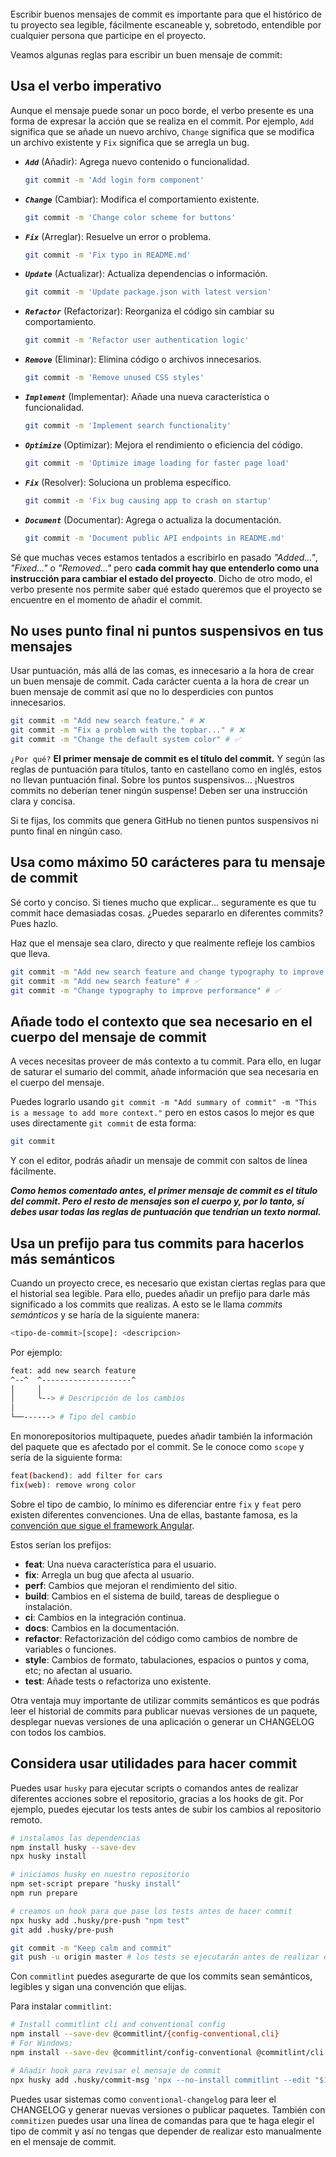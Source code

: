 <section style={{borderRadius: '.5rem', padding: '2rem 1rem', backgroundColor: '#cccccc90'}}>

<br /> 
Escribir buenos mensajes de commit es importante para que el histórico de tu proyecto sea legible, fácilmente escaneable y, sobretodo, entendible por cualquier persona que participe en el proyecto.

Veamos algunas reglas para escribir un buen mensaje de commit:

<h2 style={{ margin: '1px', fontSize: '1.5rem', textAlign: 'center', }}>Usa el verbo imperativo</h2>

Aunque el mensaje puede sonar un poco borde, el verbo presente es una forma de expresar la acción que se realiza en el commit. Por ejemplo, `Add` significa que se añade un nuevo archivo, `Change` significa que se modifica un archivo existente y `Fix` significa que se arregla un bug.

* ***`Add`*** (Añadir): Agrega nuevo contenido o funcionalidad.
  ```sh
  git commit -m 'Add login form component'
  ```
* ***`Change`*** (Cambiar): Modifica el comportamiento existente.
  ```sh
  git commit -m 'Change color scheme for buttons'
  ```
* ***`Fix`*** (Arreglar): Resuelve un error o problema.
  ```sh
  git commit -m 'Fix typo in README.md'
  ```
* ***`Update`*** (Actualizar): Actualiza dependencias o información.
  ```sh
  git commit -m 'Update package.json with latest version'
  ```
* ***`Refactor`*** (Refactorizar): Reorganiza el código sin cambiar su comportamiento.
  ```sh
  git commit -m 'Refactor user authentication logic'
  ```
* ***`Remove`*** (Eliminar): Elimina código o archivos innecesarios.
  ```sh
  git commit -m 'Remove unused CSS styles'
  ```
* ***`Implement`*** (Implementar): Añade una nueva característica o funcionalidad.
  ```sh
  git commit -m 'Implement search functionality'
  ```
* ***`Optimize`*** (Optimizar): Mejora el rendimiento o eficiencia del código.
  ```sh
  git commit -m 'Optimize image loading for faster page load'
  ```
* ***`Fix`*** (Resolver): Soluciona un problema específico.
  ```sh
  git commit -m 'Fix bug causing app to crash on startup'
  ```
* ***`Document`*** (Documentar): Agrega o actualiza la documentación.
  ```sh
  git commit -m 'Document public API endpoints in README.md'
  ```

Sé que muchas veces estamos tentados a escribirlo en pasado *"Added..."*, *"Fixed..."* o *"Removed..."* pero **cada commit hay que entenderlo como una instrucción para cambiar el estado del proyecto**. Dicho de otro modo, el verbo presente nos permite saber qué estado queremos que el proyecto se encuentre en el momento de añadir el commit.



<h2 style={{ margin: '1px', fontSize: '1.5rem', textAlign: 'center'}}>No uses punto final ni puntos suspensivos en tus mensajes</h2>

Usar puntuación, más allá de las comas, es innecesario a la hora de crear un buen mensaje de commit. Cada carácter cuenta a la hora de crear un buen mensaje de commit así que no lo desperdicies con puntos innecesarios.

```sh
git commit -m "Add new search feature." # ❌
git commit -m "Fix a problem with the topbar..." # ❌
git commit -m "Change the default system color" # ✅
```

`¿Por qué?` **El primer mensaje de commit es el título del commit.** Y según las reglas de puntuación para títulos, tanto en castellano como en inglés, estos no llevan puntuación final. Sobre los puntos suspensivos... ¡Nuestros commits no deberían tener ningún suspense! Deben ser una instrucción clara y concisa.

Si te fijas, los commits que genera GitHub no tienen puntos suspensivos ni punto final en ningún caso.

<h2 style={{ margin: '1px', fontSize: '1.5rem', textAlign: 'center'}}>Usa como máximo 50 carácteres para tu mensaje de commit</h2>

Sé corto y conciso. Si tienes mucho que explicar... seguramente es que tu commit hace demasiadas cosas. ¿Puedes separarlo en diferentes commits? Pues hazlo.

Haz que el mensaje sea claro, directo y que realmente refleje los cambios que lleva.

```sh
git commit -m "Add new search feature and change typography to improve performance" # ❌
git commit -m "Add new search feature" # ✅
git commit -m "Change typography to improve performance" # ✅
```

<h2 style={{margin: '1px', fontSize: '1.5rem', textAlign: 'center'}}>Añade todo el contexto que sea necesario en el cuerpo del mensaje de commit</h2>

A veces necesitas proveer de más contexto a tu commit. Para ello, en lugar de saturar el sumario del commit, añade información que sea necesaria en el cuerpo del mensaje.

Puedes lograrlo usando `git commit -m "Add summary of commit" -m "This is a message to add more context."` pero en estos casos lo mejor es que uses directamente `git commit` de esta forma:

```sh
git commit
```

Y con el editor, podrás añadir un mensaje de commit con saltos de línea fácilmente.

<strong><i>Como hemos comentado antes, el primer mensaje de commit es el título del commit. Pero el resto de mensajes son el cuerpo y, por lo tanto, sí debes usar todas las reglas de puntuación que tendrían un texto normal.</i></strong>

<h2 style={{ margin: '1px', fontSize: '1.5rem', textAlign: 'center'}}>Usa un prefijo para tus commits para hacerlos más semánticos</h2>

Cuando un proyecto crece, es necesario que existan ciertas reglas para que el historial sea legible. Para ello, puedes añadir un prefijo para darle más significado a los commits que realizas. A esto se le llama *commits semánticos* y se haría de la siguiente manera:

```sh
<tipo-de-commit>[scope]: <descripcion>
```

Por ejemplo:

```sh
feat: add new search feature
^--^  ^--------------------^
│     │
│     └--> # Descripción de los cambios
│
└──------> # Tipo del cambio
```

En monorepositorios multipaquete, puedes añadir también la información del paquete que es afectado por el commit. Se le conoce como `scope` y sería de la siguiente forma:

```sh
feat(backend): add filter for cars
fix(web): remove wrong color
```

Sobre el tipo de cambio, lo mínimo es diferenciar entre `fix` y `feat` pero existen diferentes convenciones. Una de ellas, bastante famosa, es la [convención que sigue el framework Angular](https://github.com/angular/angular/blob/22b96b9/CONTRIBUTING.md#-commit-message-guidelines).

Estos serían los prefijos:
- **feat**: Una nueva característica para el usuario.
- **fix**: Arregla un bug que afecta al usuario.
- **perf**: Cambios que mejoran el rendimiento del sitio.
- **build**: Cambios en el sistema de build, tareas de despliegue o instalación.
- **ci**: Cambios en la integración continua.
- **docs**: Cambios en la documentación.
- **refactor**: Refactorización del código como cambios de nombre de variables o funciones.
- **style**: Cambios de formato, tabulaciones, espacios o puntos y coma, etc; no afectan al usuario.
- **test**: Añade tests o refactoriza uno existente.

Otra ventaja muy importante de utilizar commits semánticos es que podrás leer el historial de commits para publicar nuevas versiones de un paquete, desplegar nuevas versiones de una aplicación o generar un CHANGELOG con todos los cambios.

<h2 style={{ margin: '1px', fontSize: '1.5rem', textAlign: 'center'}}>Considera usar utilidades para hacer commit</h2> 

Puedes usar `husky` para ejecutar scripts o comandos antes de realizar diferentes acciones sobre el repositorio, gracias a los hooks de git. Por ejemplo, puedes ejecutar los tests antes de subir los cambios al repositorio remoto.

```sh
# instalamos las dependencias
npm install husky --save-dev
npx husky install

# iniciamos husky en nuestro repositorio
npm set-script prepare "husky install"
npm run prepare

# creamos un hook para que pase los tests antes de hacer commit
npx husky add .husky/pre-push "npm test"
git add .husky/pre-push

git commit -m "Keep calm and commit"
git push -u origin master # los tests se ejecutarán antes de realizar el push
```

Con `commitlint` puedes asegurarte de que los commits sean semánticos, legibles y sigan una convención que elijas. 

Para instalar `commitlint`:
```sh
# Install commitlint cli and conventional config
npm install --save-dev @commitlint/{config-conventional,cli}
# For Windows:
npm install --save-dev @commitlint/config-conventional @commitlint/cli

# Añadir hook para revisar el mensaje de commit
npx husky add .husky/commit-msg 'npx --no-install commitlint --edit "$1"'
```

Puedes usar sistemas como `conventional-changelog` para leer el CHANGELOG y generar nuevas versiones o publicar paquetes. También con `commitizen` puedes usar una línea de comandas para que te haga elegir el tipo de commit y así no tengas que depender de realizar esto manualmente en el mensaje de commit.
</section>